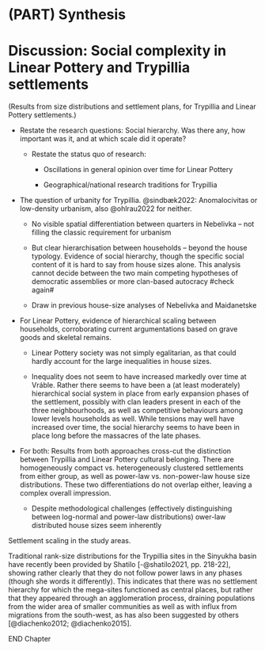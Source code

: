 # (PART) Synthesis {.unnumbered}

# Discussion: Social complexity in Linear Pottery and Trypillia settlements {#disc-results}

(Results from size distributions and settlement plans, for Trypillia and Linear Pottery settlements.)

-   Restate the research questions: Social hierarchy. Was there any, how important was it, and at which scale did it operate?

    -   Restate the status quo of research:

        -   Oscillations in general opinion over time for Linear Pottery

        -   Geographical/national research traditions for Trypillia

-   The question of urbanity for Trypillia. @sindbæk2022: Anomalocivitas or low-density urbanism, also @ohlrau2022 for neither.

    -   No visible spatial differentiation between quarters in Nebelivka -- not filling the classic requirement for urbanism

    -   But clear hierarchisation between households -- beyond the house typology. Evidence of social hierarchy, though the specific social content of it is hard to say from house sizes alone. This analysis cannot decide between the two main competing hypotheses of democratic assemblies or more clan-based autocracy #check again#

    -   Draw in previous house-size analyses of Nebelivka and Maidanetske

-   For Linear Pottery, evidence of hierarchical scaling between households, corroborating current argumentations based on grave goods and skeletal remains.

    -   Linear Pottery society was not simply egalitarian, as that could hardly account for the large inequalities in house sizes.

    -   Inequality does not seem to have increased markedly over time at Vráble. Rather there seems to have been a (at least moderately) hierarchical social system in place from early expansion phases of the settlement, possibly with clan leaders present in each of the three neighbourhoods, as well as competitive behaviours among lower levels households as well. While tensions may well have increased over time, the social hierarchy seems to have been in place long before the massacres of the late phases.

-   For both: Results from both approaches cross-cut the distinction between Trypillia and Linear Pottery cultural belonging. There are homogeneously compact vs. heterogeneously clustered settlements from either group, as well as power-law vs. non-power-law house size distributions. These two differentiations do not overlap either, leaving a complex overall impression.

    -   Despite methodological challenges (effectively distinguishing between log-normal and power-law distributions) ower-law distributed house sizes seem inherently

Settlement scaling in the study areas.

Traditional rank-size distributions for the Trypillia sites in the Sinyukha basin have recently been provided by Shatilo [-@shatilo2021, pp. 218-22], showing rather clearly that they do not follow power laws in any phases (though she words it differently). This indicates that there was no settlement hierarchy for which the mega-sites functioned as central places, but rather that they appeared through an agglomeration process, draining populations from the wider area of smaller communities as well as with influx from migrations from the south-west, as has also been suggested by others [@diachenko2012; @diachenko2015].

END Chapter
